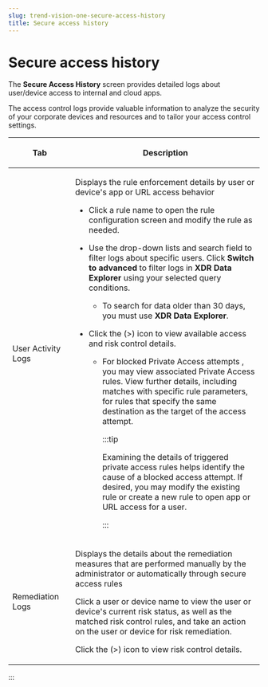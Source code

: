 ```yaml
---
slug: trend-vision-one-secure-access-history
title: Secure access history
---
```

# Secure access history

The **Secure Access History** screen provides detailed logs about user/device access to internal and cloud apps.

The access control logs provide valuable information to analyze the security of your corporate devices and resources and to tailor your access control settings.

<table>
<colgroup>
<col style="width: 25%" />
<col style="width: 75%" />
</colgroup>
<thead>
<tr>
<th><p>Tab</p></th>
<th><p>Description</p></th>
</tr>
</thead>
<tbody>
<tr>
<td><p>User Activity Logs</p></td>
<td><p>Displays the rule enforcement details by user or device's app or URL access behavior</p>
<ul>
<li><p>Click a rule name to open the rule configuration screen and modify the rule as needed.</p></li>
<li><p>Use the drop-down lists and search field to filter logs about specific users. Click <strong>Switch to advanced</strong> to filter logs in <strong>XDR Data Explorer</strong> using your selected query conditions.</p>
<ul>
<li><p>To search for data older than 30 days, you must use <strong>XDR Data Explorer</strong>.</p></li>
</ul></li>
<li><p>Click the (&gt;) icon to view available access and risk control details.</p>
<ul>
<li><p>For blocked Private Access attempts , you may view associated Private Access rules. View further details, including matches with specific rule parameters, for rules that specify the same destination as the target of the access attempt.</p>


:::tip

Examining the details of triggered private access rules helps identify the cause of a blocked access attempt. If desired, you may modify the existing rule or create a new rule to open app or URL access for a user.


:::

</li>
</ul></li>
</ul></td>
</tr>
<tr>
<td><p>Remediation Logs</p></td>
<td><p>Displays the details about the remediation measures that are performed manually by the administrator or automatically through secure access rules</p>
<p>Click a user or device name to view the user or device's current risk status, as well as the matched risk control rules, and take an action on the user or device for risk remediation.</p>
<p>Click the (&gt;) icon to view risk control details.</p></td>
</tr>
</tbody>
</table>
:::
